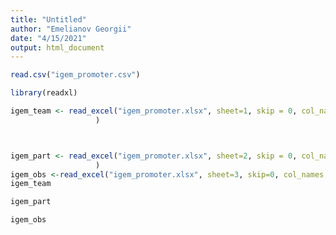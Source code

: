 ```yaml
---
title: "Untitled"
author: "Emelianov Georgii"
date: "4/15/2021"
output: html_document
---
```


```r
read.csv("igem_promoter.csv")
```

```r
library(readxl)

igem_team <- read_excel("igem_promoter.xlsx", sheet=1, skip = 0, col_names=T
                   )



igem_part <- read_excel("igem_promoter.xlsx", sheet=2, skip = 0, col_names=T
                   )
igem_obs <-read_excel("igem_promoter.xlsx", sheet=3, skip=0, col_names = T)
igem_team
```
```r
igem_part
```

```r
igem_obs
```

